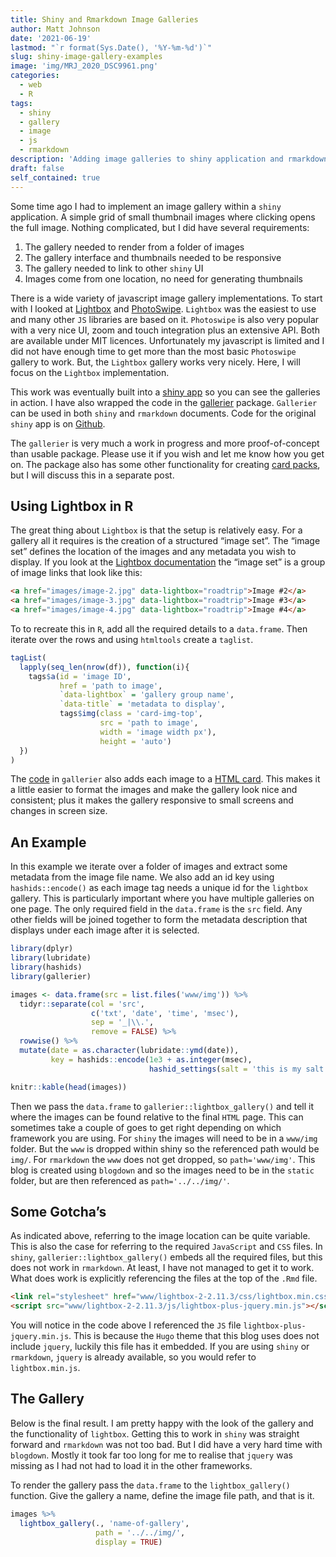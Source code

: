 ```yaml
---
title: Shiny and Rmarkdown Image Galleries
author: Matt Johnson
date: '2021-06-19'
lastmod: "`r format(Sys.Date(), '%Y-%m-%d')`"
slug: shiny-image-gallery-examples
image: 'img/MRJ_2020_DSC9961.png'
categories:
  - web
  - R
tags:
  - shiny
  - gallery
  - image
  - js
  - rmarkdown
description: 'Adding image galleries to shiny application and rmarkdown reports'
draft: false
self_contained: true
---
```



<link rel="stylesheet" href="www/lightbox-2-2.11.3/css/lightbox.min.css">
<script src="www/lightbox-2-2.11.3/js/lightbox-plus-jquery.min.js"></script>

Some time ago I had to implement an image gallery within a `shiny` application. A simple grid of small thumbnail images where clicking opens the full image.  Nothing complicated, but I did have several requirements:

  1. The gallery needed to render from a folder of images
  2. The gallery interface and thumbnails needed to be responsive
  3. The gallery needed to link to other `shiny` UI
  4. Images come from one location, no need for generating thumbnails
  
There is a wide variety of javascript image gallery implementations. To start with I looked at  [Lightbox](https://lokeshdhakar.com/projects/lightbox2/) and [PhotoSwipe](http://photoswipe.com/). `Lightbox` was the easiest to use and many other `JS` libraries are based on it. `Photoswipe` is also very popular with a very nice UI, zoom and touch integration plus an extensive API. Both are available under MIT licences. Unfortunately my javascript is limited and I did not have enough time to get more than the most basic `Photoswipe` gallery to work. But, the `Lightbox` gallery works very nicely. Here, I will focus on the `Lightbox` implementation.

This work was eventually built into a [shiny app](https://mrjoh3.shinyapps.io/shiny-gallery-example/) so you can see the galleries in action. I have also wrapped the code in the [gallerier](https://github.com/mrjoh3/gallerier) package. `Gallerier` can be used in both `shiny` and `rmarkdown` documents. Code for the original `shiny` app is on [Github](https://github.com/mrjoh3/shiny-gallery-example).

The `gallerier` is very much a work in progress and more proof-of-concept than usable package. Please use it if you wish and let me know how you get on. The package also has some other functionality for creating [card packs](https://www.w3schools.com/howto/howto_css_cards.asp), but I will discuss this in a separate post.


## Using Lightbox in R

The great thing about `Lightbox` is that the setup is relatively easy. For a gallery all it requires is the creation of a structured "image set". The "image set" defines the location of the images and any metadata you wish to display. If you look at the [Lightbox documentation](https://lokeshdhakar.com/projects/lightbox2/#getting-started) the "image set" is a group of image links that look like this:

```html
<a href="images/image-2.jpg" data-lightbox="roadtrip">Image #2</a>
<a href="images/image-3.jpg" data-lightbox="roadtrip">Image #3</a>
<a href="images/image-4.jpg" data-lightbox="roadtrip">Image #4</a>
```

To to recreate this in `R`, add all the required details to a `data.frame`. Then iterate over the rows and using `htmltools`  create a `taglist`. 

```r
tagList(
  lapply(seq_len(nrow(df)), function(i){
    tags$a(id = 'image ID',
           href = 'path to image',
           `data-lightbox` = 'gallery group name', 
           `data-title` = 'metadata to display', 
           tags$img(class = 'card-img-top',
                    src = 'path to image',
                    width = 'image width px'),
                    height = 'auto')
  })
)
```

The [code](https://github.com/mrjoh3/gallerier/blob/master/R/lightbox.R) in `gallerier` also adds each image to a [HTML card](https://www.w3schools.com/howto/howto_css_cards.asp). This makes it a little easier to format the images and make the gallery look nice and consistent; plus it makes the gallery responsive to small screens and changes in screen size. 


## An Example

In this example we iterate over a folder of images and extract some metadata from the image file name. We also add an id key using `hashids::encode()` as each image tag needs a unique id for the `lightbox` gallery. This is particularly important where you have multiple galleries on one page. The only required field in the `data.frame` is the `src` field. Any other fields will be joined together to form the metadata description that displays under each image after it is selected.

```r
library(dplyr)
library(lubridate)
library(hashids)
library(gallerier)

images <- data.frame(src = list.files('www/img')) %>%
  tidyr::separate(col = 'src', 
                  c('txt', 'date', 'time', 'msec'), 
                  sep = '_|\\.', 
                  remove = FALSE) %>%
  rowwise() %>%
  mutate(date = as.character(lubridate::ymd(date)),
         key = hashids::encode(1e3 + as.integer(msec), 
                               hashid_settings(salt = 'this is my salt')))

knitr::kable(head(images))
```

Then we pass the `data.frame` to `gallerier::lightbox_gallery()` and tell it where the images can be found relative to the final `HTML` page. This can sometimes take a couple of goes to get right depending on which framework you are using. For `shiny` the images will need to be in a `www/img` folder. But the `www` is dropped within shiny so the referenced path would be `img/`. For `rmarkdown` the `www` does not get dropped, so `path='www/img'`. This blog is created using `blogdown` and so the images need to be in the `static` folder, but are then referenced as `path='../../img/'`.


## Some Gotcha's

As indicated above, referring to the image location can be quite variable. This is also the case for referring to the required `JavaScript` and `CSS` files. In `shiny`, `gallerier::lightbox_gallery()` embeds all the required files, but this does not work in `rmarkdown`. At least, I have not managed to get it to work. What does work is explicitly referencing the files at the top of the `.Rmd` file.

```html
<link rel="stylesheet" href="www/lightbox-2-2.11.3/css/lightbox.min.css">
<script src="www/lightbox-2-2.11.3/js/lightbox-plus-jquery.min.js"></script>
```

You will notice in the code above I referenced the `JS` file `lightbox-plus-jquery.min.js`. This is because the `Hugo` theme that this blog uses does not include `jquery`, luckily this file has it embedded. If you are using `shiny` or `rmarkdown`, `jquery` is already available, so you would refer to `lightbox.min.js`.


## The Gallery

Below is the final result. I am pretty happy with the look of the gallery and the functionality of `lightbox`. Getting this to work in `shiny` was straight forward and `rmarkdown` was not too bad. But I did have a very hard time with `blogdown`. Mostly it took far too long for me to realise that `jquery` was missing as I had not had to load it in the other frameworks.

To render the gallery pass the `data.frame` to the `lightbox_gallery()` function. Give the gallery a name, define the image file path, and that is it.

```r
images %>%
  lightbox_gallery(., 'name-of-gallery', 
                   path = '../../img/',
                   display = TRUE)
```






